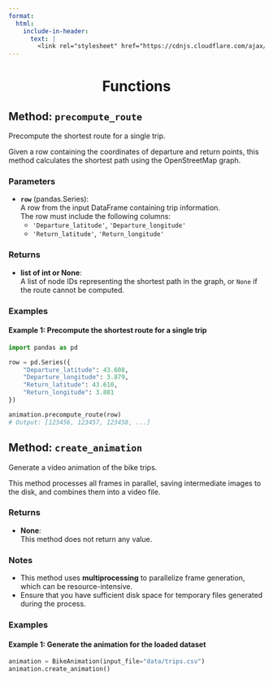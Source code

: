 ```yaml
---
format:
  html:
    include-in-header:
      text: |
        <link rel="stylesheet" href="https://cdnjs.cloudflare.com/ajax/libs/font-awesome/6.5.1/css/all.min.css">
---
```


<div style="text-align: center;" id="functions">
  <h1>Functions <i class="fas fa-book-open"></i></h1>
</div>

## Method: `precompute_route`

Precompute the shortest route for a single trip.

Given a row containing the coordinates of departure and return points, this method calculates the shortest path using the OpenStreetMap graph.

### Parameters

- **`row`** (pandas.Series):  
  A row from the input DataFrame containing trip information.  
  The row must include the following columns:
  - `'Departure_latitude'`, `'Departure_longitude'`
  - `'Return_latitude'`, `'Return_longitude'`

### Returns

- **list of int or None**:  
  A list of node IDs representing the shortest path in the graph, or `None` if the route cannot be computed.

### Examples

#### Example 1: Precompute the shortest route for a single trip

```python
import pandas as pd

row = pd.Series({
    "Departure_latitude": 43.608,
    "Departure_longitude": 3.879,
    "Return_latitude": 43.610,
    "Return_longitude": 3.881
})

animation.precompute_route(row)
# Output: [123456, 123457, 123458, ...]
```
## Method: `create_animation`

Generate a video animation of the bike trips.

This method processes all frames in parallel, saving intermediate images to the disk, and combines them into a video file.

### Returns

- **None**:  
  This method does not return any value.

### Notes

- This method uses **multiprocessing** to parallelize frame generation, which can be resource-intensive.
- Ensure that you have sufficient disk space for temporary files generated during the process.

### Examples

#### Example 1: Generate the animation for the loaded dataset

```python
animation = BikeAnimation(input_file="data/trips.csv")
animation.create_animation()
```